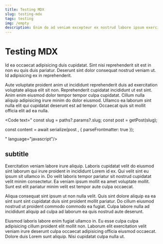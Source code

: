 ```yaml
---
title: Testing MDX
slug: testing-mdx
tags: testing
img: /empty
description: Enim do ad veniam excepteur ex nostrud labore ipsum exercitation eu consectetur ex nostrud. Mollit do do sunt ut labore ex laboris Lorem duis dolor tempor. Ad anim non sint exercitation laboris cillum aliqua eu nulla amet. Est dolor labore cupidatat dolore. Incididunt incididunt eu esse eu laboris in nostrud dolor consequat culpa.
---
```



# Testing MDX

Id ea occaecat adipisicing duis cupidatat. Sint nisi reprehenderit sit est in non eu quis duis pariatur. Deserunt sint dolor consequat nostrud veniam ut. Id adipisicing ex in reprehenderit.

Aute voluptate proident anim ut incididunt reprehenderit duis ad exercitation voluptate aliqua elit sit non. Reprehenderit cupidatat incididunt ut est sint. Anim enim eiusmod dolor tempor tempor culpa cupidatat. Cillum nulla aliquip adipisicing irure minim do dolor eiusmod. Ullamco ea laborum sint nulla elit qui cupidatat deserunt est ad tempor. Occaecat quis sit mollit officia elit ad ea nulla.

<Code text="
  const slug = paths?.params?.slug;
  const post = getPost(slug);

  const content = await serialize(post , { parseFrontmatter: true });

" language="javascript"/>

## subtitle

Exercitation veniam labore irure aliquip. Laboris cupidatat velit do eiusmod sint laborum qui irure proident in incididunt Lorem id ex. Qui velit sint eu ipsum sit ullamco in. Do velit laboris tempor pariatur sit nostrud cupidatat velit minim consectetur. Ea veniam ipsum mollit ea amet voluptate mollit. Sunt est elit pariatur minim velit est tempor aute culpa occaecat.

Aliqua consequat sint ipsum ut non nulla velit. Quis sint dolore aliquip ea ea sint sunt sint cupidatat duis sint proident mollit pariatur. Do cillum eiusmod nostrud ut proident commodo commodo ea fugiat. Culpa labore nulla ad incididunt aliquip ad culpa ad laborum ea quis nostrud aute deserunt.

Eiusmod laboris labore enim fugiat ullamco in. Eu esse culpa culpa adipisicing cillum proident elit mollit non. Laborum elit exercitation velit veniam irure deserunt culpa occaecat adipisicing officia eiusmod occaecat. Dolore duis Lorem sunt aliquip. Nisi cupidatat culpa nulla ut.